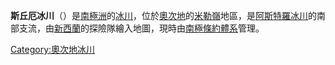 {{coord|82|55|S|157|40|E|display=title}}

'''斯丘厄冰川'''（{{lang-en|Skua Glacier}}）是[[南極洲|南極洲]]的[[冰川|冰川]]，位於[[奧次地|奧次地]]的[[米勒嶺|米勒嶺]]地區，是[[阿斯特羅冰川|阿斯特羅冰川]]的南部支流，由[[新西蘭|新西蘭]]的探險隊繪入地圖，現時由[[南極條約體系|南極條約體系]]管理。

{{DEFAULTSORT:Skua Glacier}}
[[Category:奧次地冰川|Category:奧次地冰川]]


{{OatesLand-geo-stub}}